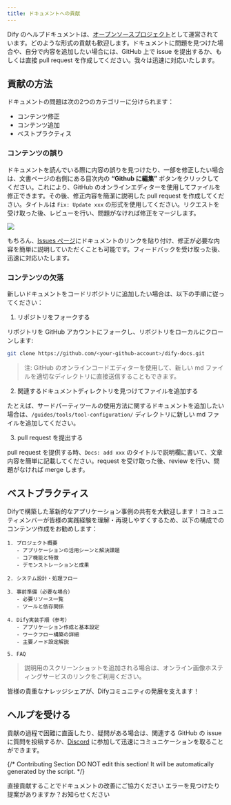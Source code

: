 ```yaml
---
title: ドキュメントへの貢献
---
```



Dify のヘルプドキュメントは、[オープンソースプロジェクト](https://github.com/langgenius/dify-docs)として運営されています。どのような形式の貢献も歓迎します。ドキュメントに問題を見つけた場合や、自分で内容を追加したい場合には、GitHub 上で issue を提出するか、もしくは直接 pull request を作成してください。我々は迅速に対応いたします。

## 貢献の方法

ドキュメントの問題は次の2つのカテゴリーに分けられます：

* コンテンツ修正
* コンテンツ追加
* ベストプラクティス

### コンテンツの誤り

ドキュメントを読んでいる際に内容の誤りを見つけたり、一部を修正したい場合は、文書ページの右側にある目次内の **“Github に編集”** ボタンをクリックしてください。これにより、GitHub のオンラインエディターを使用してファイルを修正できます。その後、修正内容を簡潔に説明した pull request を作成してください。タイトルは `Fix: Update xxx` の形式を使用してください。リクエストを受け取った後、レビューを行い、問題がなければ修正をマージします。

![](https://assets-docs.dify.ai/dify-enterprise-mintlify/jp/community/a4056d0c457d7b754ee9a2bc7225a8ad.png)

もちろん、[Issues ページ](https://github.com/langgenius/dify-docs/issues)にドキュメントのリンクを貼り付け、修正が必要な内容を簡単に説明していただくことも可能です。フィードバックを受け取った後、迅速に対応いたします。

### コンテンツの欠落

新しいドキュメントをコードリポジトリに追加したい場合は、以下の手順に従ってください：

1. リポジトリをフォークする

リポジトリを GitHub アカウントにフォークし、リポジトリをローカルにクローンします:

```bash
git clone https://github.com/<your-github-account>/dify-docs.git
```

> 注: GitHub のオンラインコードエディターを使用して、新しい md ファイルを適切なディレクトリに直接送信することもできます。

2. 関連するドキュメントディレクトリを見つけてファイルを追加する

たとえば、サードパーティツールの使用方法に関するドキュメントを追加したい場合は、`/guides/tools/tool-configuration/` ディレクトリに新しい md ファイルを追加してください。

3. pull request を提出する

pull request を提供する時、`Docs: add xxx` のタイトルで説明欄に書いて、文章内容を簡単に記載してください。request を受け取った後、review を行い、問題がなければ merge します。

## ベストプラクティス

Difyで構築した革新的なアプリケーション事例の共有を大歓迎します！コミュニティメンバーが皆様の実践経験を理解・再現しやすくするため、以下の構成でのコンテンツ作成をお勧めします：

```text
1. プロジェクト概要
   - アプリケーションの活用シーンと解決課題
   - コア機能と特徴
   - デモンストレーションと成果

2. システム設計・処理フロー

3. 事前準備（必要な場合）
   - 必要リソース一覧
   - ツールと依存関係

4. Dify実装手順（参考）
   - アプリケーション作成と基本設定
   - ワークフロー構築の詳細
   - 主要ノード設定解説

5. FAQ
```

>説明用のスクリーンショットを追加される場合は、オンライン画像ホスティングサービスのリンクをご利用ください。

皆様の貴重なナレッジシェアが、Difyコミュニティの発展を支えます！

## ヘルプを受ける

貢献の過程で困難に直面したり、疑問がある場合は、関連する GitHub の issue に質問を投稿するか、[Discord](https://discord.com/invite/8Tpq4AcN9c) に参加して迅速にコミュニケーションを取ることができます。

{/*
Contributing Section
DO NOT edit this section!
It will be automatically generated by the script.
*/}

<CardGroup cols="2">
    <Card
        title="このページを編集する"
        icon="pen-to-square"
        href="https://github.com/langgenius/dify-docs/edit/main/ja-jp/community/docs-contribution.mdx"
    >
        直接貢献することでドキュメントの改善にご協力ください
    </Card>
    <Card
        title="問題を報告する"
        icon="github"
        href="https://github.com/langgenius/dify-docs/issues/new?title=ドキュメントの問題%3A%20contribut&body=%23%23%20問題の説明%0A%3C%21--%20発見した問題について簡単に説明してください%20--%3E%0A%0A%23%23%20ページリンク%0Ahttps%3A%2F%2Fgithub.com%2Flanggenius%2Fdify-docs%2Fblob%2Fmain%2Fja-jp/community%2Fdocs-contribution.mdx%0A%0A%23%23%20提案される変更%0A%3C%21--%20特定の変更案がある場合は、ここで説明してください%20--%3E%0A%0A%3C%21--%20ドキュメントの品質向上にご協力いただきありがとうございます！%20--%3E"
    >
        エラーを見つけたり提案がありますか？お知らせください
    </Card>
</CardGroup>
